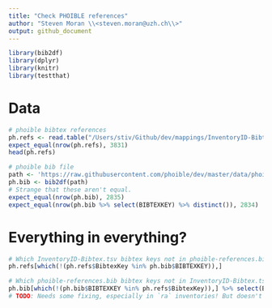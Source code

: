 ```yaml
---
title: "Check PHOIBLE references"
author: "Steven Moran \\<steven.moran@uzh.ch\\>"
output: github_document
---
```

  
```r
library(bib2df)
library(dplyr)
library(knitr)
library(testthat)
```

# Data

```r
# phoible bibtex references
ph.refs <- read.table("/Users/stiv/Github/dev/mappings/InventoryID-Bibtex.tsv", sep="\t", quote="\"", header=T, na.strings=c("","NA"), stringsAsFactors = FALSE)
expect_equal(nrow(ph.refs), 3831)
head(ph.refs)
```


```r
# phoible bib file
path <- 'https://raw.githubusercontent.com/phoible/dev/master/data/phoible-references.bib'
ph.bib <- bib2df(path)
# Strange that these aren't equal.
expect_equal(nrow(ph.bib), 2835)
expect_equal(nrow(ph.bib %>% select(BIBTEXKEY) %>% distinct()), 2834)
```


# Everything in everything?

```r
# Which InventoryID-Bibtex.tsv bibtex keys not in phoible-references.bib?
ph.refs[which(!(ph.refs$BibtexKey %in% ph.bib$BIBTEXKEY)),]
```

```r
# Which phoible-references.bib bibtex keys not in InventoryID-Bibtex.tsv?
ph.bib[which(!(ph.bib$BIBTEXKEY %in% ph.refs$BibtexKey)),] %>% select(BIBTEXKEY)
# TODO: Needs some fixing, especially in `ra` inventories! But doesn't necesarily mean we need to remove the non-mapping bibtex keys from the phoible bib file.
```

